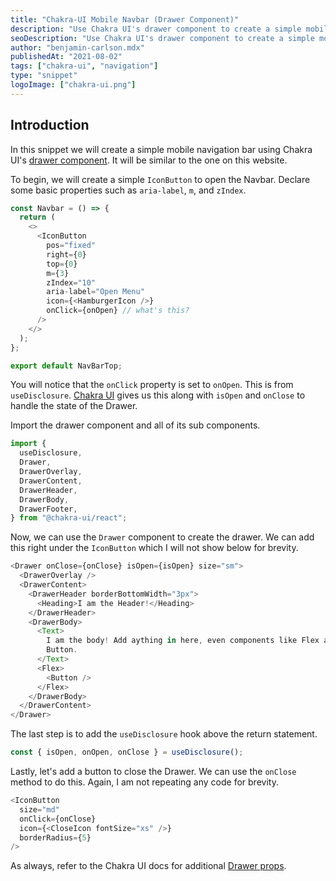 ```yaml
---
title: "Chakra-UI Mobile Navbar (Drawer Component)"
description: "Use Chakra UI's drawer component to create a simple mobile navigation bar."
seoDescription: "Use Chakra UI's drawer component to create a simple mobile navigation bar."
author: "benjamin-carlson.mdx"
publishedAt: "2021-08-02"
tags: ["chakra-ui", "navigation"]
type: "snippet"
logoImage: ["chakra-ui.png"]
---
```


## Introduction

In this snippet we will create a simple mobile navigation bar using Chakra UI's [drawer component](https://chakra-ui.com/docs/overlay/drawer). It will be similar to the one on this website.

<Step number="1" title="Creating the Hamburger Icon Button" />

To begin, we will create a simple `IconButton` to open the Navbar. Declare some basic properties such as `aria-label`, `m`, and `zIndex`.

```javascript
const Navbar = () => {
  return (
    <>
      <IconButton
        pos="fixed"
        right={0}
        top={0}
        m={3}
        zIndex="10"
        aria-label="Open Menu"
        icon={<HamburgerIcon />}
        onClick={onOpen} // what's this?
      />
    </>
  );
};

export default NavBarTop;
```

You will notice that the `onClick` property is set to `onOpen`. This is from `useDisclosure`. [Chakra UI](https://chakra-ui.com/) gives us this along with `isOpen` and `onClose` to handle the state of the Drawer.

<Step number="2" title="Adding The Drawer" />

Import the drawer component and all of its sub components.

```javascript
import {
  useDisclosure,
  Drawer,
  DrawerOverlay,
  DrawerContent,
  DrawerHeader,
  DrawerBody,
  DrawerFooter,
} from "@chakra-ui/react";
```

Now, we can use the `Drawer` component to create the drawer. We can add this right under the `IconButton` which I will not show below for brevity.

```javascript
<Drawer onClose={onClose} isOpen={isOpen} size="sm">
  <DrawerOverlay />
  <DrawerContent>
    <DrawerHeader borderBottomWidth="3px">
      <Heading>I am the Header!</Heading>
    </DrawerHeader>
    <DrawerBody>
      <Text>
        I am the body! Add aything in here, even components like Flex and
        Button.
      </Text>
      <Flex>
        <Button />
      </Flex>
    </DrawerBody>
  </DrawerContent>
</Drawer>
```

The last step is to add the `useDisclosure` hook above the return statement.

```javascript
const { isOpen, onOpen, onClose } = useDisclosure();
```

<Step number="3" title="More Improvements" />

Lastly, let's add a button to close the Drawer. We can use the `onClose` method to do this. Again, I am not repeating any code for brevity.

```javascript
<IconButton
  size="md"
  onClick={onClose}
  icon={<CloseIcon fontSize="xs" />}
  borderRadius={5}
/>
```

As always, refer to the Chakra UI docs for additional [Drawer props](https://chakra-ui.com/docs/overlay/drawer#props).
